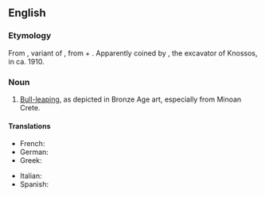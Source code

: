 ==English==
{{wikipedia|lang=en}}

===Etymology===
From {{etyl|grc|en}} {{term|ταυροκαθάψια|tr=taurokathapsia|lang=grc}}, variant of {{term|ταυροκάθαψις|tr=taurokathapsis|lang=grc}}, from {{term|ταῦρος||bull|tr=tauros|lang=grc}} + {{term|κάθαψις|tr=kathapsis|lang=grc}}. Apparently coined by {{w|Arthur Evans}}, the excavator of Knossos, in ca. 1910.

===Noun===
{{en-noun|-}}

# {{context|rare|lang=en}} [[bull-leaping|Bull-leaping]], as depicted in Bronze Age art, especially from Minoan Crete.

====Translations====
{{trans-top|bull-leaping}}
* French: {{t|fr|taurokathapsie|f}}
* German: {{t|de|Stiersprung|m}}
* Greek: {{t|el|ταυροκαθάψια|f}}
{{trans-mid}}
* Italian: {{t|it|taurocatapsia|f}}
* Spanish: {{t|es|taurocatapsia|f}}
{{trans-bottom}}